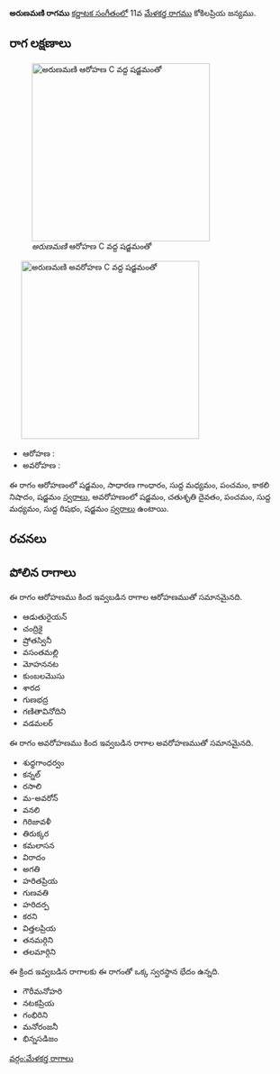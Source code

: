 {{Infobox ragam
	| name          	= అరుణమణి
	| synonym	    	= 
	| mela          	= 
	| chakra        	= 
	| janaka        	= 
	| type          	= ఔదవ
	| arohanam      	= {{svaraC|S|G2|M1|P|N3|S'}} 
	| avarohanam    	= {{svaraC|S'|D2|P|M1|R1|S}}
	| jeeva         	=
	| chhaya        	=
	| nyasa         	=
	| vishesha      	= 
	| equivalent  		= 
}}
{{కర్ణాటక సంగీత రాగాలు}}
'''అరుణమణి రాగము''' [[కర్ణాటక సంగీతం]]లో 11వ [[మేళకర్త రాగము]] కోకిలప్రియ జన్యము. 


==రాగ లక్షణాలు==
[[Image:arunamani_ar_kb2wiki.png|thumb|right|316px|''అరుణమణి'' ఆరోహణ C వద్ద షడ్జమంతో]]
	[[Image:arunamani_av_kb2wiki.png|thumb|right|316px|''అరుణమణి'' అవరోహణ C వద్ద షడ్జమంతో]]

* ఆరోహణ : {{svaraC|S|G2|M1|P|N3|S'}} 
* అవరోహణ : {{svaraC|S'|D2|P|M1|R1|S}}

ఈ రాగం ఆరోహణంలో షడ్జమం, సాధారణ  గాంధారం, సుద్ద మధ్యమం, పంచమం, కాకలి  నిషాదం, షడ్జమం [[స్వరాలు]], అవరోహణంలో షడ్జమం, చతుశృతి దైవతం, పంచమం, సుద్ద మధ్యమం, సుద్ద  రిషభం, షడ్జమం [[స్వరాలు]] ఉంటాయి.

==రచనలు==



==పోలిన రాగాలు==
ఈ రాగం ఆరోహణము కింద ఇవ్వబడిన రాగాల ఆరోహణముతో సమానమైనది.
* ఆడుతురైయన్
* చంద్రికై
* ష్రోతస్వినీ
* వసంతమల్లి
* మోహననట
* కుంబలమొసు
* శారద
* గుణభద్ర
* గణితావినోదిని
* వడమలర్

ఈ రాగం అవరోహణము కింద ఇవ్వబడిన రాగాల అవరోహణముతో సమానమైనది.
* శుధ్ధగాంధర్వం
* కన్నల్
* రసాలి
* మ-అవరోన్
* వనలి
* గిరిజావళీ
* తిరుక్కర
* కమలాసన
* విరాదం
* అగతి
* హరితప్రియ
* గుణవతి
*  హరిదర్ప
* కరని
* విత్తలప్రియ
* తనమర్గిని
* తలమార్గిని

ఈ క్రింద ఇవ్వబడిన రాగాలకు ఈ రాగంతో ఒక్క స్వరస్థాన భేదం ఉన్నది.
* గౌరీమనోహరి
* నటకప్రియ
* గంభిరిని
* మనోరంజనీ
* భిన్నసడిజం



[[వర్గం:మేళకర్త రాగాలు]]